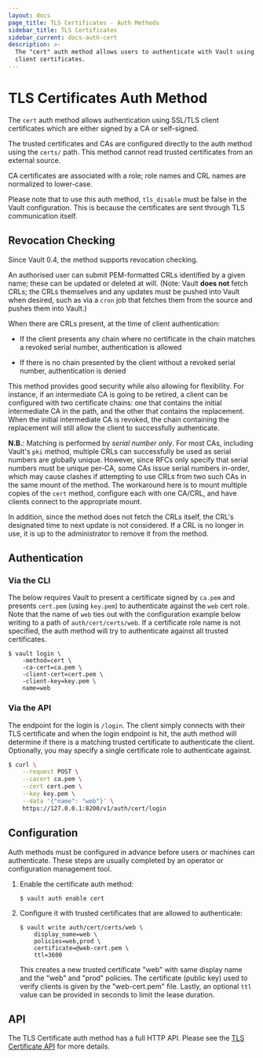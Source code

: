 ```yaml
---
layout: docs
page_title: TLS Certificates - Auth Methods
sidebar_title: TLS Certificates
sidebar_current: docs-auth-cert
description: >-
  The "cert" auth method allows users to authenticate with Vault using TLS
  client certificates.
---
```


# TLS Certificates Auth Method

The `cert` auth method allows authentication using SSL/TLS client certificates
which are either signed by a CA or self-signed.

The trusted certificates and CAs are configured directly to the auth method
using the `certs/` path. This method cannot read trusted certificates from an
external source.

CA certificates are associated with a role; role names and CRL names are normalized to
lower-case.

Please note that to use this auth method, `tls_disable` must be false in the Vault 
configuration. This is because the certificates are sent through TLS communication itself.

## Revocation Checking

Since Vault 0.4, the method supports revocation checking.

An authorised user can submit PEM-formatted CRLs identified by a given name;
these can be updated or deleted at will. (Note: Vault **does not** fetch CRLs;
the CRLs themselves and any updates must be pushed into Vault when desired,
such as via a `cron` job that fetches them from the source and pushes them into
Vault.)

When there are CRLs present, at the time of client authentication:

* If the client presents any chain where no certificate in the chain matches a
  revoked serial number, authentication is allowed

* If there is no chain presented by the client without a revoked serial number,
  authentication is denied

This method provides good security while also allowing for flexibility. For
instance, if an intermediate CA is going to be retired, a client can be
configured with two certificate chains: one that contains the initial
intermediate CA in the path, and the other that contains the replacement. When
the initial intermediate CA is revoked, the chain containing the replacement
will still allow the client to successfully authenticate.

**N.B.**: Matching is performed by *serial number only*. For most CAs,
including Vault's `pki` method, multiple CRLs can successfully be used as
serial numbers are globally unique. However, since RFCs only specify that
serial numbers must be unique per-CA, some CAs issue serial numbers in-order,
which may cause clashes if attempting to use CRLs from two such CAs in the same
mount of the method. The workaround here is to mount multiple copies of the
`cert` method, configure each with one CA/CRL, and have clients connect to the
appropriate mount.

In addition, since the method does not fetch the CRLs itself, the CRL's
designated time to next update is not considered. If a CRL is no longer in use,
it is up to the administrator to remove it from the method.

## Authentication

### Via the CLI

The below requires Vault to present a certificate signed by `ca.pem` and
presents `cert.pem` (using `key.pem`) to authenticate against the `web` cert
role. Note that the name of `web` ties out with the configuration example 
below writing to a path of `auth/cert/certs/web`. If a certificate role name 
is not specified, the auth method will try to authenticate against all trusted 
certificates.

```
$ vault login \
    -method=cert \
    -ca-cert=ca.pem \
    -client-cert=cert.pem \
    -client-key=key.pem \
    name=web
```

### Via the API

The endpoint for the login is `/login`. The client simply connects with their
TLS certificate and when the login endpoint is hit, the auth method will
determine if there is a matching trusted certificate to authenticate the client.
Optionally, you may specify a single certificate role to authenticate against.

```sh
$ curl \
    --request POST \
    --cacert ca.pem \
    --cert cert.pem \
    --key key.pem \
    --data '{"name": "web"}' \
    https://127.0.0.1:8200/v1/auth/cert/login
```

## Configuration

Auth methods must be configured in advance before users or machines can
authenticate. These steps are usually completed by an operator or configuration
management tool.

1. Enable the certificate auth method:

    ```text
    $ vault auth enable cert
    ```

1. Configure it with trusted certificates that are allowed to authenticate:

    ```text
    $ vault write auth/cert/certs/web \
        display_name=web \
        policies=web,prod \
        certificate=@web-cert.pem \
        ttl=3600
    ```

    This creates a new trusted certificate "web" with same display name and the
    "web" and "prod" policies. The certificate (public key) used to verify
    clients is given by the "web-cert.pem" file. Lastly, an optional `ttl` value
    can be provided in seconds to limit the lease duration.

## API

The TLS Certificate auth method has a full HTTP API. Please see the
[TLS Certificate API](/api/auth/cert/index.html) for more details.

